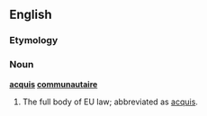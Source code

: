 ==English==

===Etymology===
{{borrowing|fr}}

===Noun===
'''[[acquis]] [[communautaire]]'''

# The full body of EU law; abbreviated as [[acquis]].